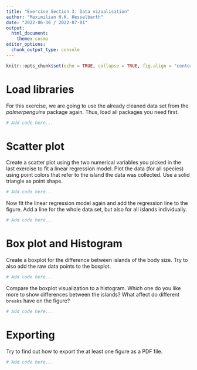 ```yaml
---
title: "Exercise Section 3: Data vizualisation"
author: "Maximilian H.K. Hesselbarth"
date: "2022-06-30 / 2022-07-01"
output:
  html_document:
    theme: cosmo
editor_options: 
  chunk_output_type: console
---
```


```r
knitr::opts_chunk$set(echo = TRUE, collapse = TRUE, fig.align = "center")
```

# Load libraries

For this exercise, we are going to use the already cleaned data set from the _palmerpenguins_ package again. Thus, load all packages you need first. 

```r

# Add code here...

```

# Scatter plot

Create a scatter plot using the two numerical variables you picked in the last exercise to fit a linear regression model. Plot the data (for all species) using point colors that refer to the island the data was collected. Use a solid triangle as point shape. 

```r

# Add code here...

```

Now fit the linear regression model again and add the regression line to the figure. Add a line for the whole data set, but also for all islands individually.

```r

# Add code here...

```

# Box plot and Histogram

Create a boxplot for the difference between islands of the body size. Try to also add the raw data points to the boxplot. 

```r

# Add code here...

```

Compare the boxplot visualization to a histogram. Which one do you like more to show differences between the islands? What affect do different `breaks` have on the figure?

```r

# Add code here...

```

# Exporting

Try to find out how to export the at least one figure as a PDF file. 

```r

# Add code here...

```
